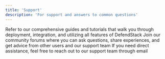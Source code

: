 ```yaml
---
title: 'Support'
description: 'For support and answers to common questions'
---
```


<CardGroup cols={3}>
<Card title="Documentation" icon="icon-name" href="/Documentation/Introduction" horizontal>
  Refer to our comprehensive guides and tutorials that walk you through deployment, integration, and utilizing all features of DefendStack
</Card>
<Card title="Community Support" icon="icon-name" href="https://discord.gg/ZW2fSKmNsr" horizontal>
 Join our community forums where you can ask questions, share experiences, and get advice from other users and our support team
</Card>
<Card title="Contact Us" icon="icon-name" href="mailto:admin@defendstack.org" horizontal>
 If you need direct assistance, feel free to reach out to our support team through email
</Card>
</CardGroup>

